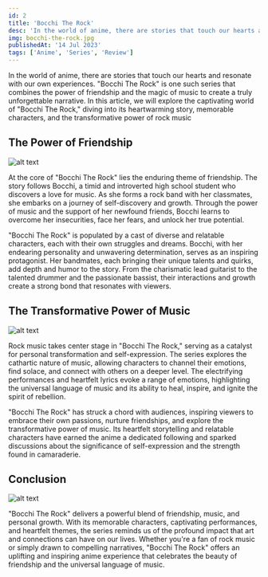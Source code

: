 ```yaml
---
id: 2
title: 'Bocchi The Rock'
desc: 'In the world of anime, there are stories that touch our hearts and resonate with our own experiences. "Bocchi The Rock"'
img: bocchi-the-rock.jpg
publishedAt: '14 Jul 2023'
tags: ['Anime', 'Series', 'Review']
---
```


In the world of anime, there are stories that touch our hearts and resonate with our own experiences. "Bocchi The Rock" is one such series that combines the power of friendship and the magic of music to create a truly unforgettable narrative. In this article, we will explore the captivating world of "Bocchi The Rock," diving into its heartwarming story, memorable characters, and the transformative power of rock music

## The Power of Friendship

![alt text](/asset/image/blog/bocchi-the-rock-2.jpg)

At the core of "Bocchi The Rock" lies the enduring theme of friendship. The story follows Bocchi, a timid and introverted high school student who discovers a love for music. As she forms a rock band with her classmates, she embarks on a journey of self-discovery and growth. Through the power of music and the support of her newfound friends, Bocchi learns to overcome her insecurities, face her fears, and unlock her true potential.

"Bocchi The Rock" is populated by a cast of diverse and relatable characters, each with their own struggles and dreams. Bocchi, with her endearing personality and unwavering determination, serves as an inspiring protagonist. Her bandmates, each bringing their unique talents and quirks, add depth and humor to the story. From the charismatic lead guitarist to the talented drummer and the passionate bassist, their interactions and growth create a strong bond that resonates with viewers.

## The Transformative Power of Music

![alt text](/asset/image/blog/bocchi-the-rock-3.jpg)

Rock music takes center stage in "Bocchi The Rock," serving as a catalyst for personal transformation and self-expression. The series explores the cathartic nature of music, allowing characters to channel their emotions, find solace, and connect with others on a deeper level. The electrifying performances and heartfelt lyrics evoke a range of emotions, highlighting the universal language of music and its ability to heal, inspire, and ignite the spirit of rebellion.

"Bocchi The Rock" has struck a chord with audiences, inspiring viewers to embrace their own passions, nurture friendships, and explore the transformative power of music. Its heartfelt storytelling and relatable characters have earned the anime a dedicated following and sparked discussions about the significance of self-expression and the strength found in camaraderie.

## Conclusion

![alt text](/asset/image/blog/bocchi-the-rock-4.gif)

"Bocchi The Rock" delivers a powerful blend of friendship, music, and personal growth. With its memorable characters, captivating performances, and heartfelt themes, the series reminds us of the profound impact that art and connections can have on our lives. Whether you're a fan of rock music or simply drawn to compelling narratives, "Bocchi The Rock" offers an uplifting and inspiring anime experience that celebrates the beauty of friendship and the universal language of music.

